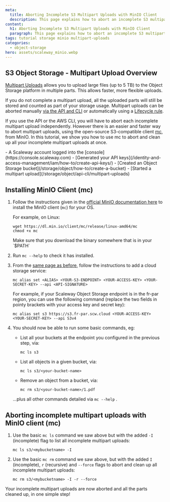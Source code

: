 ```yaml
---
meta:
  title: Aborting Incomplete S3 Multipart Uploads with MinIO Client
  description: This page explains how to abort an incomplete S3 multipart upload with the MinIO client.
content:
  h1: Aborting Incomplete S3 Multipart Uploads with MinIO Client
  paragraph: This page explains how to abort an incomplete S3 multipart upload with the MinIO client.
tags: tutorial storage minio multipart-uploads
categories: 
  - object-storage
hero: assets/scaleway_minio.webp
---
```


## S3 Object Storage - Multipart Upload Overview

[Multipart Uploads](/storage/object/api-cli/multipart-uploads) allows you to upload large files (up to 5 TB) to the Object Storage platform in multiple parts. This allows faster, more flexible uploads.

If you do not complete a multipart upload, all the uploaded parts will still be stored and counted as part of your storage usage. Multipart uploads can be aborted manually [via the API and CLI](/storage/object/api-cli/multipart-uploads/#aborting-a-multipart-upload) or automatically using a [Lifecycle rule](/storage/object/api-cli/lifecycle-rules-api/#setting-rules-for-incomplete-multipart-uploads). 

If you use the API or the AWS CLI, you will have to abort each incomplete multipart upload independently. However there is an easier and faster way to abort multipart uploads, using the open-source S3-compatible client [mc](https://github.com/minio/mc), from MinIO. In this tutorial, we show you how to use mc to abort and clean up all your incomplete multipart uploads at once.

<Macro id="requirements" />
 - A Scaleway account logged into the [console](https://console.scaleway.com)
 - [Generated your API keys](/identity-and-access-management/iam/how-to/create-api-keys/)
 - [Created an Object Storage bucket](/storage/object/how-to/create-a-bucket)
 - [Started a multipart upload](/storage/object/api-cli/multipart-uploads)

## Installing MinIO Client (mc)

1. Follow the instructions given in the [official MinIO documentation here](https://docs.min.io/docs/minio-client-quickstart-guide) to install the MinIO client (`mc`) for your OS.

    For example, on Linux:

    ```
    wget https://dl.min.io/client/mc/release/linux-amd64/mc
    chmod +x mc
    ```

    <Message type="note">
    Make sure that you download the binary somewhere that is in your `$PATH`

    </Message>
2. Run `mc --help` to check it has installed.
3. From the [same page as before](https://docs.min.io/docs/minio-client-quickstart-guide), follow the instructions to add a cloud storage service:
    ```
    mc alias set <ALIAS> <YOUR-S3-ENDPOINT> <YOUR-ACCESS-KEY> <YOUR-SECRET-KEY> --api <API-SIGNATURE>
    ```

    For example, if your Scaleway Object Storage endpoint is in the fr-par region, you can use the following command (replace the two fields in pointy brackets with your access key and secret key):

    ```
    mc alias set s3 https://s3.fr-par.scw.cloud <YOUR-ACCESS-KEY> <YOUR-SECRET-KEY> --api S3v4
    ```
4. You should now be able to run some basic commands, eg:
    * List all your buckets at the endpoint you configured in the previous step, via:
        ```
        mc ls s3
        ```

    * List all objects in a given bucket, via:
        ```
        mc ls s3/<your-bucket-name>
        ```

    * Remove an object from a bucket, via:
        ```
        mc rm s3/<your-bucket-name>/1.pdf
        ```

    ...plus all other commands detailed via `mc --help` .


## Aborting incomplete multipart uploads with MinIO client (mc)

1. Use the basic `mc ls` command we saw above but with the added `-I` (incomplete) flag to list all incomplete multipart uploads:
    ```
    mc ls s3/<mybucketname> -I
    ```
2. Use the basic `mc rm` command we saw above, but with the added `I` (incomplete), `r` (recursive) and `--force` flags to abort and clean up all incomplete multipart uploads:
    ```
    mc rm s3/<mybucketname> -I -r --force
    ```

Your incomplete multipart uploads are now aborted and all the parts cleaned up, in one simple step!
